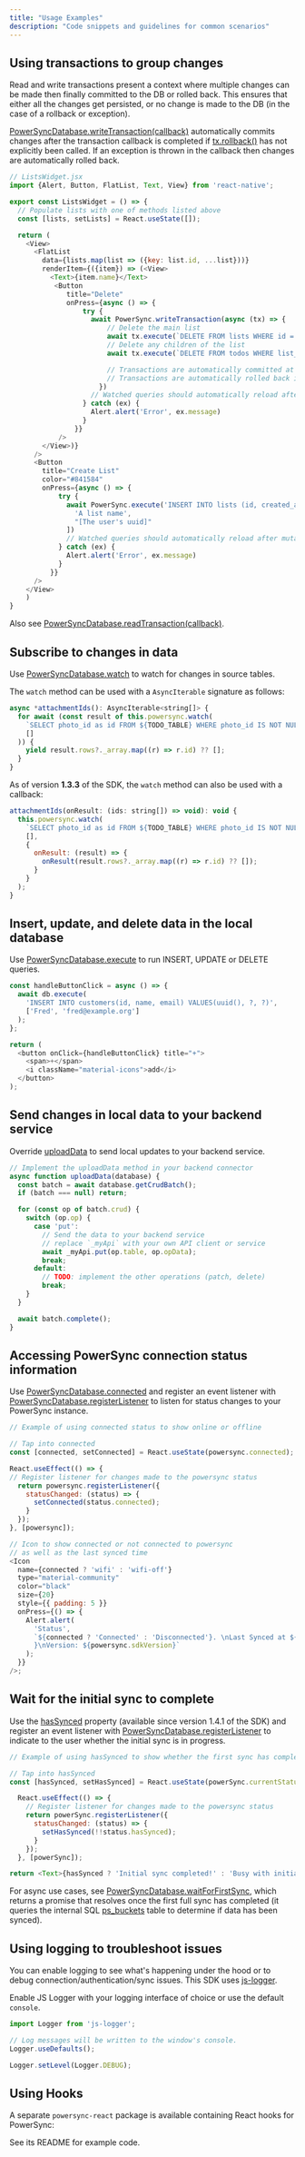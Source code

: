 ```yaml
---
title: "Usage Examples"
description: "Code snippets and guidelines for common scenarios"
---
```


## Using transactions to group changes

Read and write transactions present a context where multiple changes can be made then finally committed to the DB or rolled back. This ensures that either all the changes get persisted, or no change is made to the DB (in the case of a rollback or exception).

[PowerSyncDatabase.writeTransaction(callback)](https://powersync-ja.github.io/powersync-js/react-native-sdk/classes/PowerSyncDatabase#writetransaction) automatically commits changes after the transaction callback is completed if [tx.rollback()](https://github.com/powersync-ja/powersync-js/blob/ed5bb49b5a1dc579050304fab847feb8d09b45c7/packages/common/src/db/DBAdapter.ts#L53) has not explicitly been called. If an exception is thrown in the callback then changes are automatically rolled back.


```js
// ListsWidget.jsx
import {Alert, Button, FlatList, Text, View} from 'react-native';

export const ListsWidget = () => {
  // Populate lists with one of methods listed above
  const [lists, setLists] = React.useState([]);

  return (
    <View>
      <FlatList
        data={lists.map(list => ({key: list.id, ...list}))}
        renderItem={({item}) => (<View>
          <Text>{item.name}</Text>
           <Button
              title="Delete"
              onPress={async () => {
                  try {
                    await PowerSync.writeTransaction(async (tx) => {
                        // Delete the main list
                        await tx.execute(`DELETE FROM lists WHERE id = ?`, [item.id]);
                        // Delete any children of the list
                        await tx.execute(`DELETE FROM todos WHERE list_id = ?`, [item.id]);

                        // Transactions are automatically committed at the end of execution
                        // Transactions are automatically rolled back if an exception occurred
                      })
                    // Watched queries should automatically reload after mutation
                  } catch (ex) {
                    Alert.alert('Error', ex.message)
                  }
                }}
            />
        </View>)}
      />
      <Button
        title="Create List"
        color="#841584"
        onPress={async () => {
            try {
              await PowerSync.execute('INSERT INTO lists (id, created_at, name, owner_id) VALUES (uuid(), datetime(), ?, ?) RETURNING *', [
                'A list name',
                "[The user's uuid]"
              ])
              // Watched queries should automatically reload after mutation
            } catch (ex) {
              Alert.alert('Error', ex.message)
            }
          }}
      />
    </View>
    )
}
```

Also see [PowerSyncDatabase.readTransaction(callback)](https://powersync-ja.github.io/powersync-js/react-native-sdk/classes/PowerSyncDatabase#readtransaction).

## Subscribe to changes in data

Use [PowerSyncDatabase.watch](https://powersync-ja.github.io/powersync-js/react-native-sdk/classes/PowerSyncDatabase#watch) to watch for changes in source tables.

The `watch` method can be used with a `AsyncIterable` signature as follows:

```js
async *attachmentIds(): AsyncIterable<string[]> {
  for await (const result of this.powersync.watch(
    `SELECT photo_id as id FROM ${TODO_TABLE} WHERE photo_id IS NOT NULL`,
    []
  )) {
    yield result.rows?._array.map((r) => r.id) ?? [];
  }
}
```

As of version **1.3.3** of the SDK, the `watch` method can also be used with a callback:

```js
attachmentIds(onResult: (ids: string[]) => void): void {
  this.powersync.watch(
    `SELECT photo_id as id FROM ${TODO_TABLE} WHERE photo_id IS NOT NULL`,
    [],
    {
      onResult: (result) => {
        onResult(result.rows?._array.map((r) => r.id) ?? []);
      }
    }
  );
}
```

## Insert, update, and delete data in the local database

Use [PowerSyncDatabase.execute](https://powersync-ja.github.io/powersync-js/react-native-sdk/classes/PowerSyncDatabase#execute) to run INSERT, UPDATE or DELETE queries.

```js
const handleButtonClick = async () => {
  await db.execute(
    'INSERT INTO customers(id, name, email) VALUES(uuid(), ?, ?)',
    ['Fred', 'fred@example.org']
  );
};

return (
  <button onClick={handleButtonClick} title="+">
    <span>+</span>
    <i className="material-icons">add</i>
  </button>
);
```

## Send changes in local data to your backend service

Override [uploadData](https://github.com/powersync-ja/powersync-js/blob/ed5bb49b5a1dc579050304fab847feb8d09b45c7/packages/common/src/client/connection/PowerSyncBackendConnector.ts#L24) to send local updates to your backend service.

```js
// Implement the uploadData method in your backend connector
async function uploadData(database) {
  const batch = await database.getCrudBatch();
  if (batch === null) return;

  for (const op of batch.crud) {
    switch (op.op) {
      case 'put':
        // Send the data to your backend service
        // replace `_myApi` with your own API client or service
        await _myApi.put(op.table, op.opData);
        break;
      default:
        // TODO: implement the other operations (patch, delete)
        break;
    }
  }

  await batch.complete();
}
```

## Accessing PowerSync connection status information

Use [PowerSyncDatabase.connected](https://powersync-ja.github.io/powersync-js/react-native-sdk/classes/PowerSyncDatabase#connected) and register an event listener with [PowerSyncDatabase.registerListener](https://powersync-ja.github.io/powersync-js/react-native-sdk/classes/PowerSyncDatabase#registerlistener) to listen for status changes to your PowerSync instance.

```js
// Example of using connected status to show online or offline

// Tap into connected
const [connected, setConnected] = React.useState(powersync.connected);

React.useEffect(() => {
// Register listener for changes made to the powersync status
  return powersync.registerListener({
    statusChanged: (status) => {
      setConnected(status.connected);
    }
  });
}, [powersync]);

// Icon to show connected or not connected to powersync
// as well as the last synced time
<Icon
  name={connected ? 'wifi' : 'wifi-off'}
  type="material-community"
  color="black"
  size={20}
  style={{ padding: 5 }}
  onPress={() => {
    Alert.alert(
      'Status',
      `${connected ? 'Connected' : 'Disconnected'}. \nLast Synced at ${powersync.currentStatus?.lastSyncedAt.toISOString() ?? '-'
      }\nVersion: ${powersync.sdkVersion}`
    );
  }}
/>;
```

## Wait for the initial sync to complete

Use the [hasSynced](https://powersync-ja.github.io/powersync-js/react-native-sdk/classes/SyncStatus#hassynced) property (available since version 1.4.1 of the SDK) and register an event listener with [PowerSyncDatabase.registerListener](https://powersync-ja.github.io/powersync-js/react-native-sdk/classes/PowerSyncDatabase#registerlistener) to indicate to the user whether the initial sync is in progress.

```js
// Example of using hasSynced to show whether the first sync has completed

// Tap into hasSynced
const [hasSynced, setHasSynced] = React.useState(powerSync.currentStatus?.hasSynced || false);

  React.useEffect(() => {
    // Register listener for changes made to the powersync status
    return powerSync.registerListener({
      statusChanged: (status) => {
        setHasSynced(!!status.hasSynced);
      }
    });
  }, [powerSync]);

return <Text>{hasSynced ? 'Initial sync completed!' : 'Busy with initial sync...'}</Text>;
```

For async use cases, see [PowerSyncDatabase.waitForFirstSync](https://powersync-ja.github.io/powersync-js/react-native-sdk/classes/AbstractPowerSyncDatabase#waitforfirstsync), which returns a promise that resolves once the first full sync has completed (it queries the internal SQL [ps\_buckets](/architecture/client-architecture) table to determine if data has been synced).

## Using logging to troubleshoot issues

You can enable logging to see what's happening under the hood or to debug connection/authentication/sync issues. This SDK uses [js-logger](https://www.npmjs.com/package/js-logger).

Enable JS Logger with your logging interface of choice or use the default `console`.

```js
import Logger from 'js-logger';

// Log messages will be written to the window's console.
Logger.useDefaults();

Logger.setLevel(Logger.DEBUG);
```

## Using Hooks

A separate `powersync-react` package is available containing React hooks for PowerSync:
<Card
  title="npm: @powersync/react"
  icon="npm"
  href="https://www.npmjs.com/package/@powersync/react"
  horizontal
/>

See its README for example code.
